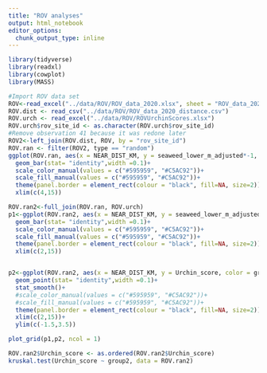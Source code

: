 ```yaml
---
title: "ROV analyses"
output: html_notebook
editor_options: 
  chunk_output_type: inline
---
```



```r
library(tidyverse)
library(readxl)
library(cowplot)
library(MASS)

#Import ROV data set
ROV<-read_excel("../data/ROV/ROV_data_2020.xlsx", sheet = "ROV_data_2020")
ROV.dist <- read_csv("../data/ROV/ROV_data_2020_distance.csv")
ROV.urch <- read_excel("../data/ROV/ROVUrchinScores.xlsx")
ROV.urch$rov_site_id <- as.character(ROV.urch$rov_site_id)
#Remove observation 41 because it was redone later
ROV2<-left_join(ROV.dist, ROV, by = "rov_site_id")
ROV.ran <- filter(ROV2, type == "random")
ggplot(ROV.ran, aes(x = NEAR_DIST_KM, y = seaweed_lower_m_adjusted*-1, color = substrate, fill = substrate))+
  geom_bar(stat= "identity",width =0.1)+
  scale_color_manual(values = c("#595959", "#C5AC92"))+
  scale_fill_manual(values = c("#595959", "#C5AC92"))+
  theme(panel.border = element_rect(colour = "black", fill=NA, size=2))+
  xlim(c(4,15))

ROV.ran2<-full_join(ROV.ran, ROV.urch)
p1<-ggplot(ROV.ran2, aes(x = NEAR_DIST_KM, y = seaweed_lower_m_adjusted*-1, color = group, fill = group))+
  geom_bar(stat= "identity",width =0.1)+
  scale_color_manual(values = c("#595959", "#C5AC92"))+
  scale_fill_manual(values = c("#595959", "#C5AC92"))+
  theme(panel.border = element_rect(colour = "black", fill=NA, size=2))+
  xlim(c(2,15))


p2<-ggplot(ROV.ran2, aes(x = NEAR_DIST_KM, y = Urchin_score, color = group2, fill = group2))+
  geom_point(stat= "identity",width =0.1)+
  stat_smooth()+
  #scale_color_manual(values = c("#595959", "#C5AC92"))+
  #scale_fill_manual(values = c("#595959", "#C5AC92"))+
  theme(panel.border = element_rect(colour = "black", fill=NA, size=2))+
  xlim(c(2,15))+
  ylim(c(-1.5,3.5))

plot_grid(p1,p2, ncol = 1)

ROV.ran2$Urchin_score <- as.ordered(ROV.ran2$Urchin_score)
kruskal.test(Urchin_score ~ group2, data = ROV.ran2)

```

